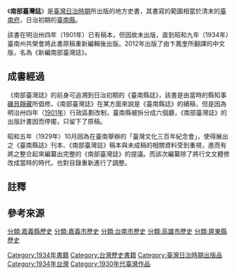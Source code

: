 《'''南部臺灣誌'''》是[[臺灣日治時期|臺灣日治時期]]所出版的地方史書，其書寫的範圍相當於清末的[[臺南府|臺南府]]，日治初期的[[臺南縣_(日治時期)|臺南縣]]。

該書在明治卅四年（1901年）已有稿本，但因故未出版，直到昭和九年（1934年）臺南州共榮會將此書原稿重新編輯後出版{{r|松}}{{r|山}}。2012年出版了由卞鳳奎所翻譯的中文版，名為《新編南部臺灣誌》。

== 成書經過 ==
《南部臺灣誌》的前身可追溯到日治初期的《臺南縣誌》，該書是由當時的縣知事[[磯貝靜藏|磯貝靜藏]]所倡修{{r|山}}。《南部臺灣誌》在某方面來說是《臺南縣誌》的續稿，但是因為明治卅四年（[[1901年臺灣|1901年]]）行政區劃改制，臺南縣被拆分成六個廳{{NoteTag|1=分別是[[嘉義廳|嘉義廳]]、[[鹽水港廳|鹽水港廳]]、[[臺南廳|臺南廳]]、[[鳳山廳|鳳山廳]]、[[蕃薯藔廳|蕃薯藔廳]]、[[阿緱廳|阿緱廳]]六個廳{{r|大}}。}}，《南部臺灣誌》的出版計畫因而停擺，只留下了原稿{{r|敘}}。

昭和五年（1929年）10月因為在臺南舉辦的「臺灣文化三百年紀念會」，使得展出之《臺南縣誌》刊本、《南部臺灣誌》稿本與未成稿的相關資料受到重視，進而有將之整合起來編纂出完整的《南部臺灣誌》的提議{{r|敘}}。而該次編纂除了將行文文體修改成當時的時代，也對目錄重新進行了調整{{r|敘}}。
<!---
== 內容 ==
{|
!編名!!章數!!備註
|-
|rowspan=8|第壹編 沿革||第一章 臺灣的開闢||
|-
|第二章 舊臺南府||
|-
|第三章 縣治沿革||介紹[[安平縣|安平縣]]
|-
|第四章 舊鳳山縣||
|-
|第五章 六堆的組織及沿革||
|-
|第六章 舊嘉義縣||
|-
|第七章 舊恆春縣||
|-
|第八章 匪亂||介紹的事件有[[吳球事件|吳球事件]]、[[劉卻|劉卻]]事件、[[朱一貴事件|朱一貴事件]]]、[[吳福生|吳福生]]事件、[[黃教|黃教]]事件、[[林爽文事件|林爽文事件]]、[[陳周全|陳周全]]事件、[[蔡牽|蔡牽]]事件、[[許尚|許尚]]及[[楊良斌|楊良斌]]事件、[[張丙|張丙]]事件、李石事件、[[戴萬生事件|戴萬生事件]]、郭光侯及劉取事件、[[施九緞事件|施猴斷事件]]{{NoteTag|1=即施九緞事件，此處從原文{{r|新|page=101}}。}}
|-
|rowspan=5|第貳編 制度||第一章 總說||
|-
|第二章 府制度||
|-
|第三章 縣制度||
|-
|第四章 下級行政||
|-
|第五章 官衙||
|-
|rowspan=4|第參編 諸政||第一章 警察||
|-
|第二章 司法||
|-
|第三章 治獄||
|-
|第四章 理蕃||
|-

|}
--->
== 註釋 ==
{{NoteFoot}}

== 參考來源 ==
{{reflist|refs=
<ref name="松">{{cite book|author=松浦 章 |title=《新編南部臺灣誌‧中文序》|pages=頁V、VI |publisher=博揚文化 |isbn=978-986654306-7 |date=2012-12}}</ref>
<ref name="山">{{cite book|author=[[山中樵|山中樵]] |title=《新編南部臺灣誌‧序》|pages=頁2、3 |publisher=博揚文化 |isbn=978-986654306-7 |date=2012-12}}</ref>
<ref name="敘">{{cite book|author= |title=《新編南部臺灣誌‧敘言》|pages=頁4－6 |publisher=博揚文化 |isbn=978-986654306-7 |date=2012-12}}</ref>
<ref name="大">{{cite book|author=吳建昇、蔡郁蘋、杜正宇、蔡博任 |title=《大臺南的前世今生》 |publisher=臺南市政府文化局 |isbn=978-986-03-5182-8 |pages=頁186－188|date=2013年3月}}</ref>
<!---
<ref name="新">{{cite book|author=卞鳳奎 編譯 |title=《新編[[南部臺灣誌|南部臺灣誌]]》 |publisher=博揚文化 |isbn=978-986654306-7 |date=2012-12}}</ref>
--->
}}

[[Category:1934年書籍|Category:1934年書籍]]
[[Category:台灣歷史書籍|Category:台灣歷史書籍]]
[[Category:臺灣日治時期出版品|Category:臺灣日治時期出版品]]
[[分類:嘉義縣歷史|分類:嘉義縣歷史]]
[[分類:嘉義市歷史|分類:嘉義市歷史]]
[[分類:台南市歷史|分類:台南市歷史]]
[[分類:高雄市歷史|分類:高雄市歷史]]
[[分類:屏東縣歷史|分類:屏東縣歷史]]
[[Category:1934年台灣|Category:1934年台灣]]
[[Category:1930年代臺灣作品|Category:1930年代臺灣作品]]